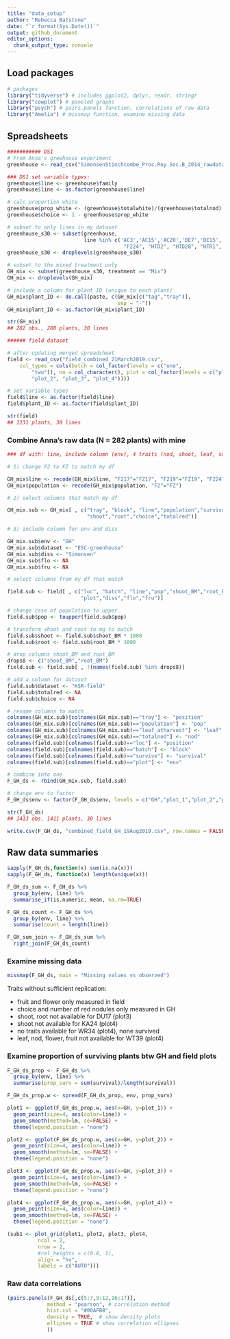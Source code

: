 ```yaml
---
title: "data_setup"
author: "Rebecca Batstone"
date: "`r format(Sys.Date())`"
output: github_document
editor_options: 
  chunk_output_type: console
---
```


## Load packages

```r

# packages
library("tidyverse") # includes ggplot2, dplyr, readr, stringr
library("cowplot") # paneled graphs
library("psych") # pairs.panels function, correlations of raw data
library("Amelia") # missmap function, examine missing data
```

## Spreadsheets

```r

########### DS1
# From Anna's greehouse experiment
greenhouse <- read_csv("SimonsenStinchcombe_Proc.Roy.Soc.B_2014_rawdata_pluslinename.csv")

### DS1 set variable types:
greenhouse$line <- greenhouse$family
greenhouse$line <- as.factor(greenhouse$line)

# calc proportion white
greenhouse$prop_white <- (greenhouse$totalwhite)/(greenhouse$totalnod)
greenhouse$choice <- 1 - greenhouse$prop_white

# subset to only lines in my dataset
greenhouse_s30 <- subset(greenhouse, 
                         line %in% c('AC3','AC15','AC20','DE7','DE15','DU4','DU17','FOR15','FOR26','FOR43','F217',"F219",
                                      "F224", "HTD2", "HTD28", "HTR1", "HTR25", "HTR30", "KA7", "KA16", "KA24", "RBE17",                                         "RBE34","RBE38","WR31","WR34","WR40a","WT18","WT30","WT39"))
greenhouse_s30 <- droplevels(greenhouse_s30)

# subset to the mixed treatment only
GH_mix <- subset(greenhouse_s30, treatment == "Mix")
GH_mix <- droplevels(GH_mix)

# include a column for plant ID (unique to each plant)
GH_mix$plant_ID <- do.call(paste, c(GH_mix[c("tag","tray")], 
                                    sep = "-"))
GH_mix$plant_ID <- as.factor(GH_mix$plant_ID)

str(GH_mix)
## 282 obs., 280 plants, 30 lines

###### field dataset

# after updating merged spreadsheet
field <- read_csv("field_combined_21March2019.csv", 
    col_types = cols(batch = col_factor(levels = c("one", 
        "two")), no = col_character(), plot = col_factor(levels = c("plot_1", 
        "plot_2", "plot_3", "plot_4"))))

# set variable types
field$line <- as.factor(field$line)
field$plant_ID <- as.factor(field$plant_ID)

str(field)
## 1131 plants, 30 lines
```

### Combine Anna's raw data (N = 282 plants) with mine

```r
### df with: line, include column (env), 4 traits (nod, shoot, leaf, survival), researcher (include Anna)

# 1) change F2 to FZ to match my df

GH_mix$line <- recode(GH_mix$line, "F217"="FZ17", "F219"="FZ19", "F224"="FZ24")
GH_mix$population <- recode(GH_mix$population, "F2"="FZ")

# 2) select columns that match my df

GH_mix.sub <- GH_mix[ , c("tray", "block", "line","population","survival","leaf_atharvest","totalnod","plant_ID",
                          "shoot","root","choice","totalred")]

# 3) include column for env and diss

GH_mix.sub$env <- "GH"
GH_mix.sub$dataset <- "ESC-greenhouse"
GH_mix.sub$diss <- "Simonsen"
GH_mix.sub$flo <- NA
GH_mix.sub$fru <- NA

# select columns from my df that match

field.sub <- field[ , c("loc", "batch", "line","pop","shoot_BM","root_BM","survive","leaf","nod","plant_ID",
                        "plot","diss","flo","fru")]

# change case of population to upper
field.sub$pop <- toupper(field.sub$pop)

# transform shoot and root to mg to match
field.sub$shoot <- field.sub$shoot_BM * 1000
field.sub$root <- field.sub$root_BM * 1000

# drop columns shoot_BM and root_BM
drops8 <- c("shoot_BM","root_BM")
field.sub <- field.sub[ , !(names(field.sub) %in% drops8)]

# add a column for dataset
field.sub$dataset <- "KSR-field" 
field.sub$totalred <- NA
field.sub$choice <- NA

# rename columns to match
colnames(GH_mix.sub)[colnames(GH_mix.sub)=="tray"] <- "position"
colnames(GH_mix.sub)[colnames(GH_mix.sub)=="population"] <- "pop"
colnames(GH_mix.sub)[colnames(GH_mix.sub)=="leaf_atharvest"] <- "leaf"
colnames(GH_mix.sub)[colnames(GH_mix.sub)=="totalnod"] <- "nod"
colnames(field.sub)[colnames(field.sub)=="loc"] <- "position"
colnames(field.sub)[colnames(field.sub)=="batch"] <- "block"
colnames(field.sub)[colnames(field.sub)=="survive"] <- "survival"
colnames(field.sub)[colnames(field.sub)=="plot"] <- "env"

# combine into one
F_GH_ds <- rbind(GH_mix.sub, field.sub)

# change env to factor
F_GH_ds$env <- factor(F_GH_ds$env, levels = c("GH","plot_1","plot_2","plot_3","plot_4"))

str(F_GH_ds)
## 1413 obs, 1411 plants, 30 lines

write.csv(F_GH_ds, "combined_field_GH_19Aug2019.csv", row.names = FALSE)
```

## Raw data summaries

```r
sapply(F_GH_ds,function(x) sum(is.na(x)))
sapply(F_GH_ds, function(x) length(unique(x)))

F_GH_ds_sum <- F_GH_ds %>%
  group_by(env, line) %>%
  summarise_if(is.numeric, mean, na.rm=TRUE)

F_GH_ds_count <- F_GH_ds %>%
  group_by(env, line) %>%
  summarise(count = length(line))

F_GH_sum_join <- F_GH_ds_sum %>%
  right_join(F_GH_ds_count)
```

### Examine missing data

```r
missmap(F_GH_ds, main = "Missing values vs observed")
```

Traits without sufficient replication:

- fruit and flower only measured in field
- choice and number of red nodules only measured in GH
- shoot, root not available for DU17 (plot3)
- shoot not available for KA24 (plot4)
- no traits available for WR34 (plot4), none survived
- leaf, nod, flower, fruit not available for WT39 (plot4)

### Examine proportion of surviving plants btw GH and field plots

```r
F_GH_ds_prop <- F_GH_ds %>%
  group_by(env, line) %>%
  summarise(prop_surv = sum(survival)/length(survival))

F_GH_ds_prop.w <- spread(F_GH_ds_prop, env, prop_surv)

plot1 <- ggplot(F_GH_ds_prop.w, aes(x=GH, y=plot_1)) + 
  geom_point(size=4, aes(color=line)) + 
  geom_smooth(method=lm, se=FALSE) +
  theme(legend.position = "none")

plot2 <- ggplot(F_GH_ds_prop.w, aes(x=GH, y=plot_2)) + 
  geom_point(size=4, aes(color=line)) + 
  geom_smooth(method=lm, se=FALSE) +
  theme(legend.position = "none")

plot3 <- ggplot(F_GH_ds_prop.w, aes(x=GH, y=plot_3)) + 
  geom_point(size=4, aes(color=line)) + 
  geom_smooth(method=lm, se=FALSE) +
  theme(legend.position = "none")

plot4 <- ggplot(F_GH_ds_prop.w, aes(x=GH, y=plot_4)) + 
  geom_point(size=4, aes(color=line)) + 
  geom_smooth(method=lm, se=FALSE) +
  theme(legend.position = "none")

(sub1 <- plot_grid(plot1, plot2, plot3, plot4, 
          ncol = 2,
          nrow = 2,
          #rel_heights = c(0.8, 1),
          align = "hv",
          labels = c("AUTO")))
```

### Raw data correlations

```r
(pairs.panels(F_GH_ds[,c(5:7,9:12,16:17)], 
             method = "pearson", # correlation method
             hist.col = "#00AFBB",
             density = TRUE,  # show density plots
             ellipses = TRUE # show correlation ellipses
             ))
```
